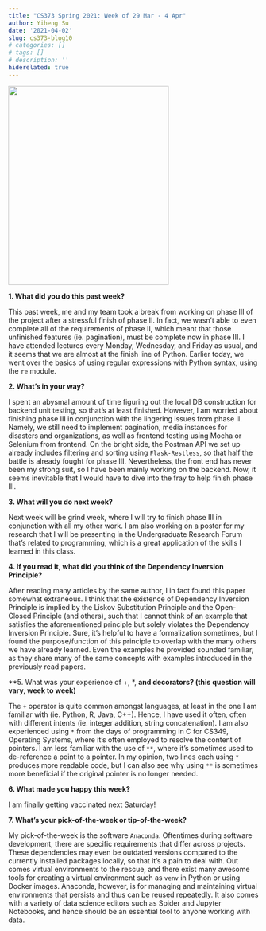 ```yaml
---
title: "CS373 Spring 2021: Week of 29 Mar - 4 Apr"
author: Yiheng Su
date: '2021-04-02'
slug: cs373-blog10
# categories: []
# tags: []
# description: ''
hiderelated: true
---
```


![](/img/Headshot_cropped.jpg){width=80% height=400px}

**1. What did you do this past week?**

This past week, me and my team took a break from working on phase III of the project after a stressful finish of phase II. In fact, we wasn't able to even complete all of the requirements of phase II, which meant that those unfinished features (ie. pagination), must be complete now in phase III. I have attended lectures every Monday, Wednesday, and Friday as usual, and it seems that we are almost at the finish line of Python. Earlier today, we went over the basics of using regular expressions with Python syntax, using the `re` module. 

**2. What's in your way?**

I spent an abysmal amount of time figuring out the local DB construction for backend unit testing, so that's at least finished. However, I am worried about finishing phase III in conjunction with the lingering issues from phase II. Namely, we still need to implement pagination, media instances for disasters and organizations, as well as frontend testing using Mocha or Selenium from frontend. On the bright side, the Postman API we set up already includes filtering and sorting using `Flask-Restless`, so that half the battle is already fought for phase III. Nevertheless, the front end has never been my strong suit, so I have been mainly working on the backend. Now, it seems inevitable that I would have to dive into the fray to help finish phase III.

**3. What will you do next week?**

Next week will be grind week, where I will try to finish phase III in conjunction with all my other work. I am also working on a poster for my research that I will be presenting in the Undergraduate Research Forum that's related to programming, which is a great application of the skills I learned in this class.

**4. If you read it, what did you think of the Dependency Inversion Principle?**

After reading many articles by the same author, I in fact found this paper somewhat extraneous. I think that the existence of Dependency Inversion Principle is implied by the Liskov Substitution Principle and the Open-Closed Principle (and others), such that I cannot think of an example that satisfies the aforementioned principle but solely violates the Dependency Inversion Principle. Sure, it's helpful to have a formalization sometimes, but I found the purpose/function of this principle to overlap with the many others we have already learned. Even the examples he provided sounded familiar, as they share many of the same concepts with examples introduced in the previously read papers.

**5. What was your experience of +, *, ** and decorators? (this question will vary, week to week)**

The `+` operator is quite common amongst languages, at least in the one I am familiar with (ie. Python, R, Java, C++). Hence, I have used it often, often with different intents (ie. integer addition, string concatenation). I am also experienced using `*` from the days of programming in C for CS349, Operating Systems, where it's often employed to resolve the content of pointers. I am less familiar with the use of `**`, where it's sometimes used to de-reference a point to a pointer. In my opinion, two lines each using `*` produces more readable code, but I can also see why using `**` is sometimes more beneficial if the original pointer is no longer needed.

**6. What made you happy this week?**

I am finally getting vaccinated next Saturday!

**7. What's your pick-of-the-week or tip-of-the-week?**

My pick-of-the-week is the software `Anaconda`. Oftentimes during software development, there are specific requirements that differ across projects. These dependencies may even be outdated versions compared to the currently installed packages locally, so that it's a pain to deal with. Out comes virtual environments to the rescue, and there exist many awesome tools for creating a virtual environment such as `venv` in Python or using Docker images. Anaconda, however, is for managing and maintaining virtual environments that persists and thus can be reused repeatedly. It also comes with a variety of data science editors such as Spider and Jupyter Notebooks, and hence should be an essential tool to anyone working with data.

